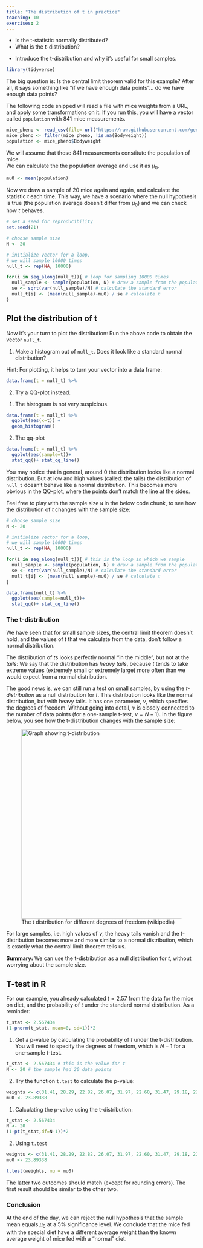 ```yaml
---
title: "The distribution of t in practice"
teaching: 10
exercises: 2
---
```


:::::::::::::::::::::::::::::::::::::: questions 

- Is the t-statistic normally distributed? 
- What is the t-distribution?

::::::::::::::::::::::::::::::::::::::::::::::::

::::::::::::::::::::::::::::::::::::: objectives

- Introduce the t-distribution and why it's useful for small samples.
::::::::::::::::::::::::::::::::::::::::::::::::


```r
library(tidyverse)
```



The big question is: Is the central limit theorem valid for this example? After all, it says something like "if we have enough data points"... do we have enough data points?  


The following code snipped will read a file with mice weights from a URL, and apply some transformations on it. If you run this, you will have a vector called `population` with 841 mice measurements.

```r
mice_pheno <- read_csv(file= url("https://raw.githubusercontent.com/genomicsclass/dagdata/master/inst/extdata/mice_pheno.csv"))
mice_pheno <- filter(mice_pheno, !is.na(Bodyweight))
population <- mice_pheno$Bodyweight
```


We will assume that those 841 measurements constitute the population of mice.  
We can calculate the the population average and use it as $\mu_0$.  
```r
mu0 <- mean(population)
```


Now we draw a sample of 20 mice again and again, and calculate the statistic $t$ each time. 
This way, we have a scenario where the null hypothesis is true (the population average doesn't differ from $\mu_0$) and we can check how $t$ behaves.

```r
# set a seed for reproducibility
set.seed(21)

# choose sample size
N <- 20

# initialize vector for a loop,
# we will sample 10000 times
null_t <- rep(NA, 10000)

for(i in seq_along(null_t)){ # loop for sampling 10000 times
  null_sample <- sample(population, N) # draw a sample from the population
  se <- sqrt(var(null_sample)/N) # calculate the standard error
  null_t[i] <- (mean(null_sample)-mu0) / se # calculate t
}
```


::::::::::::::::: challenge

## Plot the distribution of t

Now it's your turn to plot the distribution:
Run the above code to obtain the vector `null_t`. 


1. Make a histogram out of `null_t`. Does it look like a standard normal distribution?

Hint: For plotting, it helps to turn your vector into a data frame:
```r
data.frame(t = null_t) %>% 
```

2. Try a QQ-plot instead.



:::::::::::::::: solution

1. The histogram is not very suspicious.
```r
data.frame(t = null_t) %>% 
  ggplot(aes(x=t)) +
  geom_histogram()
```

2. The qq-plot
```r
data.frame(t = null_t) %>% 
  ggplot(aes(sample=t))+
  stat_qq()+ stat_qq_line()
```

::::::::::::::::::::::::
:::::::::::::::::::::::


You may notice that in general, around 0 the distribution looks like a normal distribution. But at low and high values (called: the tails) the distribution of `null_t` doesn't behave like a normal distribution. This becomes more obvious in the QQ-plot, where the points don't match the line at the sides.  

Feel free to play with the sample size `N` in the below code chunk, to see how the distribution of $t$ changes with the sample size:  

```r
# choose sample size
N <- 20

# initialize vector for a loop,
# we will sample 10000 times
null_t <- rep(NA, 10000)

for(i in seq_along(null_t)){ # this is the loop in which we sample
  null_sample <- sample(population, N) # draw a sample from the population
  se <- sqrt(var(null_sample)/N) # calculate the standard error
  null_t[i] <- (mean(null_sample)-mu0) / se # calculate t
}

data.frame(null_t) %>% 
  ggplot(aes(sample=null_t))+
  stat_qq()+ stat_qq_line()
```


### The t-distribution

We have seen that for small sample sizes, the central limit theorem doesn't hold, and the values of $t$ that we calculate from the data, don't follow a normal distribution.  

The distribution of $t$s looks perfectly normal "in the middle", but not at the *tails*: We say that the distribution has *heavy tails*, because $t$ tends to take extreme values (extremely small or extremely large) more often than we would expect from a normal distribution.  

The good news is, we can still run a test on small samples, by using the *$t$-distribution* as a null distribution for $t$. This distribution looks like the normal distribution, but with heavy tails. It has one parameter, $\nu$, which specifies the degrees of freedom. Without going into detail, $\nu$ is closely connected to the number of data points (for a one-sample t-test, $\nu=N-1$). In the figure below, you see how the t-distribution changes with the sample size:


![The t distribution for different degrees of freedom (wikipedia)](fig/Student_t_pdf.svg){width="500px" alt="Graph showing t-distribution"}


For large samples, i.e. high values of $\nu$, the heavy tails vanish and the t-distribution becomes more and more similar to a normal distribution, which is exactly what the central limit theorem tells us. 

**Summary:** We can use the t-distribution as a null distribution for $t$, without worrying about the sample size.  



:::::::::::::::::: challenge

## T-test in R

For our example, you already calculated $t=2.57$ from the data for the mice on diet, and the probability of $t$ under the standard normal distribution. 
As a reminder:
```r
t_stat <- 2.567434
(1-pnorm(t_stat, mean=0, sd=1))*2
```


1. Get a p-value by calculating the probability of $t$ under the t-distribution. You will need to specify the degrees of freedom, which is $N-1$ for a one-sample t-test.

```r
t_stat <- 2.567434 # this is the value for t
N <- 20 # the sample had 20 data points
```


2. Try the function `t.test` to calculate the p-value:

```r
weights <- c(31.41, 28.29, 22.82, 26.07, 31.97, 22.60, 31.47, 29.18, 22.98, 23.26, 23.48, 20.88, 28.44, 30.34, 23.14, 22.80, 24.47, 39.73, 25.71, 22.74)
mu0 <- 23.89338
```

::::::::::::::: solution

1. Calculating the p-value using the t-distribution:
```r
t_stat <- 2.567434
N <- 20
(1-pt(t_stat,df=N-1))*2
```

2. Using `t.test`
```r
weights <- c(31.41, 28.29, 22.82, 26.07, 31.97, 22.60, 31.47, 29.18, 22.98, 23.26, 23.48, 20.88, 28.44, 30.34, 23.14, 22.80, 24.47, 39.73, 25.71, 22.74)
mu0 <- 23.89338

t.test(weights, mu = mu0)
```


The latter two outcomes should match (except for rounding errors). The first result should be similar to the other two. 

::::::::::::::::::
::::::::::::::::::::


 

### Conclusion

At the end of the day, we can reject the null hypothesis that the sample mean equals $\mu_0$ at a 5% significance level. We conclude that the mice fed with the special diet have a different average weight than the known average weight of mice fed with a "normal" diet.  